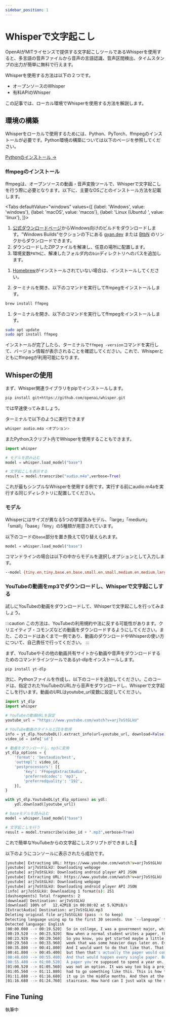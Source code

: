 ```yaml
---
sidebar_position: 1
---
```



# Whisperで文字起こし

OpenAIがMITライセンスで提供する文字起こしツールであるWhisperを使用すると、多言語の音声ファイルから音声の言語認識、音声区間検出、タイムスタンプの出力が簡単に無料で行えます。

Whisperを使用する方法は以下の２つです。

- オープンソースのWhisper
- 有料APIのWhisper

この記事では、ローカル環境でWhisperを使用する方法を解説します。

## 環境の構築

Whisperをローカルで使用するためには、Python、PyTorch、ffmpegのインストールが必要です。Python環境の構築については以下のページを参照してください。

[Pythonのインストール →](/python/install)

### ffmpegのインストール

ffmpegは、オープンソースの動画・音声変換ツールで、Whisperで文字起こしを行う際に必要となります。以下に、主要なOSごとのインストール方法を記載します。

<Tabs
    defaultValue="windows"
    values={[
        {label: 'Windows', value: 'windows'},
        {label: 'macOS', value: 'macos'},
        {label: 'Linux (Ubuntu) ', value: 'linux'},
    ]}>
<TabItem value="windows">

1. [公式ダウンロードページ](https://ffmpeg.org/download.html)からWindows向けのビルドをダウンロードします。"Windows Builds"セクションの下にある [gyan.dev](https://www.gyan.dev/ffmpeg/builds/) または [BtbN](https://github.com/BtbN/FFmpeg-Builds/releases) のリンクからダウンロードできます。
2. ダウンロードしたZIPファイルを解凍し、任意の場所に配置します。
3. 環境変数`PATH`に、解凍したフォルダ内の`bin`ディレクトリへのパスを追加します。

</TabItem>
<TabItem value="macos">

1. [Homebrew](https://brew.sh/)がインストールされていない場合は、インストールしてください。

2. ターミナルを開き、以下のコマンドを実行してffmpegをインストールします。

```bash
brew install ffmpeg
```

</TabItem>
<TabItem value="linux">

1. ターミナルを開き、以下のコマンドを実行してffmpegをインストールします。

```bash
sudo apt update
sudo apt install ffmpeg
```

インストールが完了したら、ターミナルで`ffmpeg -version`コマンドを実行して、バージョン情報が表示されることを確認してください。これで、Whisperとともにffmpegが利用可能になります。

</TabItem>
</Tabs>

## Whisperの使用

まず、Whisper関連ライブラリをpipでインストールします。

```bash
pip install git+https://github.com/openai/whisper.git 
```

では早速使ってみましょう。

ターミナルで以下のように実行できます

```bash
whisper audio.m4a <オプション>
```

またPythonスクリプト内でWhisperを使用することもできます。

```py
import whisper

# モデルを読み込む
model = whisper.load_model("base")

# 文字起こしを表示する
result = model.transcribe("audio.m4a",verbose=True)
```

これが最もシンプルなWhisperを使用する例です。実行する前にaudio.m4aを実行する同じディレクトリに配置してください。

### モデル

Whisperにはサイズが異なる5つの学習済みモデル、「large」「medium」「small」「base」「tiny」の5種類が用意されています。

以下のコードの`base`部分を置き換えて切り替えられます。

```py
model = whisper.load_model("base")
```

コマンドラインの場合は以下の中からモデルを選択しオプションとして入力します。

```bash
--model {tiny.en,tiny,base.en,base,small.en,small,medium.en,medium,large}	
```


### YouTubeの動画をmp3でダウンロードし、Whisperで文字起こしする

試しにYouTubeの動画をダウンロードして、Whisperで文字起こしを行ってみましょう。
    
:::caution
この方法は、YouTubeの利用規約や法に反する可能性があります。クリエイティブ・コモンズなどの動画をダウンロードするようにしてください。また、このコードはあくまで一例であり、動画のダウンロードやWhisperの使い方について、自己責任で行ってください。
:::

まず、YouTubeやその他の動画共有サイトから動画や音声をダウンロードするためのコマンドラインツールであるyt-dlpをインストールします。

```bash
pip install yt-dlp
```

次に、Pythonファイルを作成し、以下のコードを追加してください。このコードは、指定されたYouTubeのURLから音声をダウンロードし、Whisperで文字起こしを行います。動画のURLはyoutube_url変数に設定してください。

```py
import yt_dlp
import whisper

# YouTubeの動画URLを設定
youtube_url = "https://www.youtube.com/watch?v=arj7oStGLkU"

# YouTube動画のタイトルとIDを取得
info = yt_dlp.YoutubeDL().extract_info(url=youtube_url, download=False)
video_id = info['id']

# 動画をダウンロードし、mp3に変換
yt_dlp_options = {
    'format': 'bestaudio/best',
    'outtmpl': video_id,
    'postprocessors': [{
        'key': 'FFmpegExtractAudio',
        'preferredcodec': 'mp3',
        'preferredquality': '192',
    }],
}

with yt_dlp.YoutubeDL(yt_dlp_options) as ydl:
    ydl.download([youtube_url])

# baseモデルを読み込む
model = whisper.load_model("base")

# 文字起こしを行う
result = model.transcribe(video_id + ".mp3",verbose=True)
```

これで簡単なYouTubeからの文字起こしスクリプトができました🎉

以下のようにコンソールに表示されたら成功です。

```bash
[youtube] Extracting URL: https://www.youtube.com/watch?v=arj7oStGLkU 
[youtube] arj7oStGLkU: Downloading webpage 
[youtube] arj7oStGLkU: Downloading android player API JSON 
[youtube] Extracting URL: https://www.youtube.com/watch?v=arj7oStGLkU 
[youtube] arj7oStGLkU: Downloading webpage 
[youtube] arj7oStGLkU: Downloading android player API JSON 
[info] arj7oStGLkU: Downloading 1 format(s): 251 
[dashsegments] Total fragments: 2 
[download] Destination: arj7oStGLkU
[download] 100% of   12.42MiB in 00:00:02 at 5.92MiB/s
[ExtractAudio] Destination: arj7oStGLkU.mp3 
Deleting original file arj7oStGLkU (pass -k to keep) 
Detecting language using up to the first 30 seconds. Use `--language` to specify the language
Detected language: English
[00:00.000 --> 00:19.520]  So in college, I was a government major, which means I had to write a lot of papers.
[00:19.520 --> 00:23.920]  Now when a normal student writes a paper, they might spread the work out a little like this.
[00:23.920 --> 00:29.560]  So you know, you get started maybe a little slowly, but you get enough done in the first
[00:29.560 --> 00:33.960]  week that was some heavier days later on. Everything gets done and things taste civil.
[00:35.800 --> 00:41.800]  And I would want to do that like that. That would be the plan. I would have it all ready to go,
[00:41.800 --> 00:45.400]  but then that's actually the paper would come along and then I would kind of do this.
[00:48.600 --> 00:55.400]  And that would happen every single paper. But then came my 90-page senior thesis.   
[00:55.480 --> 01:00.520]  A paper you're supposed to spend a year on. I knew for a paper like that my normal workflow
[01:00.520 --> 01:05.560]  was not an option. It was way too big a project. So I planned things out and I decided I kind of
[01:05.560 --> 01:11.880]  had to go something like this. This is how the year would go. So I'd start off light and I'd bump
[01:11.880 --> 01:16.680]  it up in the middle months. And then at the end I would kick it up into high gears. Just a little
[01:16.680 --> 01:24.760]  staircase. How hard can I just walk up the stairs? No big deal, right? But then funniest thing happened.
```

## Fine Tuning

執筆中